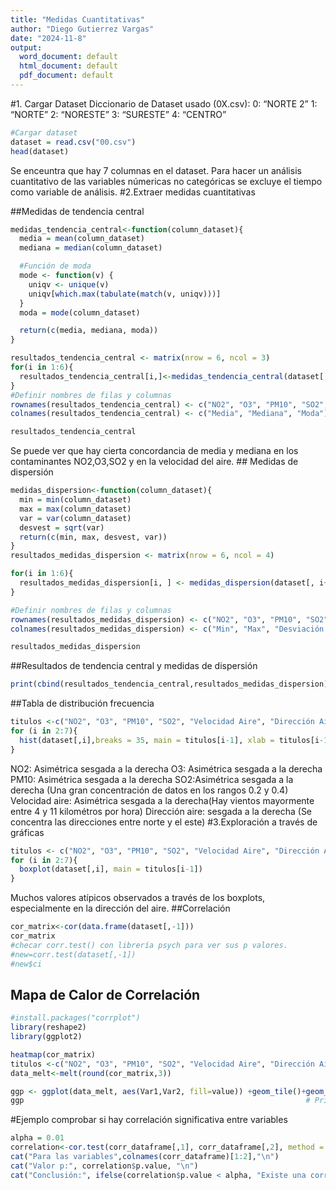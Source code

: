 ---
title: "Medidas Cuantitativas"
author: "Diego Gutierrez Vargas"
date: "2024-11-8"
output:
  word_document: default
  html_document: default
  pdf_document: default
---
#1. Cargar Dataset
Diccionario de Dataset usado (0X.csv):
0: "NORTE 2"
1: "NORTE"
2: "NORESTE"
3: "SURESTE"
4: "CENTRO"

```{r}
#Cargar dataset
dataset = read.csv("00.csv")
head(dataset)
```
Se enceuntra que hay 7 columnas en el dataset. Para hacer un análisis cuantitativo de las variables númericas no categóricas se excluye el tiempo como variable de análisis.
#2.Extraer medidas cuantitativas


##Medidas de tendencia central
```{r}
medidas_tendencia_central<-function(column_dataset){
  media = mean(column_dataset)
  mediana = median(column_dataset)

  #Función de moda
  mode <- function(v) {
    uniqv <- unique(v)
    uniqv[which.max(tabulate(match(v, uniqv)))]
  }
  moda = mode(column_dataset)

  return(c(media, mediana, moda))
}

resultados_tendencia_central <- matrix(nrow = 6, ncol = 3)
for(i in 1:6){
  resultados_tendencia_central[i,]<-medidas_tendencia_central(dataset[,i+1])
}
#Definir nombres de filas y columnas
rownames(resultados_tendencia_central) <- c("NO2", "O3", "PM10", "SO2", "Velocidad Aire", "Dirección Aire")
colnames(resultados_tendencia_central) <- c("Media", "Mediana", "Moda")

resultados_tendencia_central
```
Se puede ver que hay cierta concordancia de media y mediana en los contaminantes NO2,O3,SO2 y en la velocidad del aire.
## Medidas de dispersión
```{r}
medidas_dispersion<-function(column_dataset){
  min = min(column_dataset)
  max = max(column_dataset)
  var = var(column_dataset)
  desvest = sqrt(var)
  return(c(min, max, desvest, var))
}
resultados_medidas_dispersion <- matrix(nrow = 6, ncol = 4)

for(i in 1:6){
  resultados_medidas_dispersion[i, ] <- medidas_dispersion(dataset[, i+1])
}

#Definir nombres de filas y columnas
rownames(resultados_medidas_dispersion) <- c("NO2", "O3", "PM10", "SO2", "Velocidad Aire", "Dirección Aire")
colnames(resultados_medidas_dispersion) <- c("Min", "Max", "Desviación Est.","Varianza")

resultados_medidas_dispersion

```
##Resultados de tendencia central y medidas de dispersión
```{r}
print(cbind(resultados_tendencia_central,resultados_medidas_dispersion))
```

##Tabla de distribución frecuencia
```{r}
titulos <-c("NO2", "O3", "PM10", "SO2", "Velocidad Aire", "Dirección Aire")
for (i in 2:7){
  hist(dataset[,i],breaks = 35, main = titulos[i-1], xlab = titulos[i-1],ylab = "Frecuencia")
}
```
NO2: Asimétrica sesgada a la derecha
O3: Asimétrica sesgada a la derecha
PM10: Asimétrica sesgada a la derecha
SO2:Asimétrica sesgada a la derecha (Una gran concentración de datos en los rangos 0.2 y 0.4)
Velocidad aire: Asimétrica sesgada a la derecha(Hay vientos mayormente entre 4 y 11 kilométros por hora)
Dirección aire: sesgada a la derecha (Se concentra las direcciones entre norte y el este)
#3.Exploración a través de gráficas

```{r}
titulos <- c("NO2", "O3", "PM10", "SO2", "Velocidad Aire", "Dirección Aire")
for (i in 2:7){
  boxplot(dataset[,i], main = titulos[i-1])
}

```
Muchos valores atípicos observados a través de los boxplots, especialmente en la dirección del aire.
##Correlación
```{r}
cor_matrix<-cor(data.frame(dataset[,-1]))
cor_matrix
#checar corr.test() con librería psych para ver sus p valores.
#new=corr.test(dataset[,-1])
#new$ci
```
## Mapa de Calor de Correlación
```{r}
#install.packages("corrplot")
library(reshape2)
library(ggplot2)

heatmap(cor_matrix)
titulos <-c("NO2", "O3", "PM10", "SO2", "Velocidad Aire", "Dirección Aire")
data_melt<-melt(round(cor_matrix,3))

ggp <- ggplot(data_melt, aes(Var1,Var2, fill=value)) +geom_tile()+geom_text(aes(Var2,Var1,label = value),color = 'white',size = 4)
ggp                                                               # Print heatmap
```
#Ejemplo comprobar si hay correlación significativa entre variables

```{r}
alpha = 0.01
correlation<-cor.test(corr_dataframe[,1], corr_dataframe[,2], method = "pearson", alternative = "two.sided", conf.level = 1-alpha)
cat("Para las variables",colnames(corr_dataframe)[1:2],"\n")
cat("Valor p:", correlation$p.value, "\n")
cat("Conclusión:", ifelse(correlation$p.value < alpha, "Existe una correlación significativa", "No existe una correlación significativa"))
```

